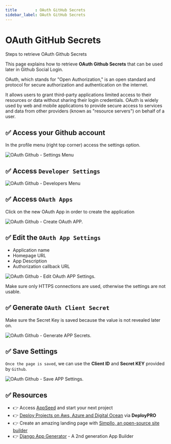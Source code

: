 ```yaml
---
title        : OAuth GitHub Secrets
sidebar_label: OAuth GitHub Secrets
---
```


# OAuth GitHub Secrets

<SubHeading>Steps to retrieve OAuth Github Secrets</SubHeading>

This page explains how to retrieve **OAuth Github Secrets** that can be used later in Github Social Login.

OAuth, which stands for "Open Authorization," is an open standard and protocol for secure authorization and authentication on the internet. 

It allows users to grant third-party applications limited access to their resources or data without sharing their login credentials. 
OAuth is widely used by web and mobile applications to provide secure access to services and data from other providers (known as "resource servers") on behalf of a user.

## ✅ Access your Github account

In the profile menu (right top corner) access the settings option.

![OAuth Github - Settings Menu](https://user-images.githubusercontent.com/51070104/185069914-6d2dc762-6d8f-4209-84c5-2d43bc6f3940.png)

## ✅ Access `Developer Settings`

![OAuth Github - Developers Menu](https://github-production-user-asset-6210df.s3.amazonaws.com/51070104/269548727-40be7b1b-10bc-492e-9c27-7aa4d19396a7.jpg)

## ✅ Access `OAuth Apps`

Click on the new OAuth App in order to create the application

![OAuth Github - Create OAuth APP.](https://github-production-user-asset-6210df.s3.amazonaws.com/51070104/269548729-645a4172-6018-4f82-883d-c5fe5abbf903.jpg)

## ✅ Edit the `OAuth App Settings`

- Application name
- Homepage URL
- App Description
- Authorization callback URL

![OAuth Github - Edit OAuth APP Settings.](https://github-production-user-asset-6210df.s3.amazonaws.com/51070104/269548722-ac1e31a3-c789-4012-8d8a-25940f0d043b.jpg)

Make sure only HTTPS connections are used, otherwise the settings are not usable.

## ✅ Generate `OAuth Client Secret`

Make sure the Secret Key is saved because the value is not revealed later on.

![OAuth Github - Generate APP Secrets.](https://github-production-user-asset-6210df.s3.amazonaws.com/51070104/269548724-476cacc2-cfa6-41c0-807d-a74a04e2b514.jpg)

## ✅ Save Settings

`Once the page is saved`, we can use the **Client ID** and **Secret KEY** provided by `Github`.

![OAuth Github - Save APP Settings.](https://github-production-user-asset-6210df.s3.amazonaws.com/51070104/269548722-ac1e31a3-c789-4012-8d8a-25940f0d043b.jpg)

## ✅ Resources 

- 👉 Access [AppSeed](https://appseed.us/) and start your next project
- 👉 [Deploy Projects on Aws, Azure and Digital Ocean](https://www.docs.deploypro.dev/) via **DeployPRO**
- 👉 Create an amazing landing page with [Simpllo, an open-source site builder](https://www.simpllo.com/)
- 👉 [Django App Generator](https://app-generator.dev/django/) - A 2nd generation App Builder

